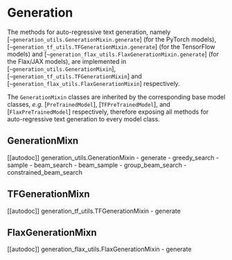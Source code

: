 <!--Copyright 2022 The HuggingFace Team. All rights reserved.

Licensed under the Apache License, Version 2.0 (the "License"); you may not use this file except in compliance with
the License. You may obtain a copy of the License at

http://www.apache.org/licenses/LICENSE-2.0

Unless required by applicable law or agreed to in writing, software distributed under the License is distributed on
an "AS IS" BASIS, WITHOUT WARRANTIES OR CONDITIONS OF ANY KIND, either express or implied. See the License for the
specific language governing permissions and limitations under the License.
-->

# Generation

The methods for auto-regressive text generation, namely [`~generation_utils.GenerationMixin.generate`] (for the PyTorch models), [`~generation_tf_utils.TFGenerationMixin.generate`] (for the TensorFlow models) and [`~generation_flax_utils.FlaxGenerationMixin.generate`] (for the Flax/JAX models), are implemented in [`~generation_utils.GenerationMixin`], [`~generation_tf_utils.TFGenerationMixin`] and [`~generation_flax_utils.FlaxGenerationMixin`] respectively.

The `GenerationMixin` classes are inherited by the corresponding base model classes, *e.g.* [`PreTrainedModel`], [`TFPreTrainedModel`], and [`FlaxPreTrainedModel`] respectively, therefore exposing all 
methods for auto-regressive text generation to every model class.

## GenerationMixn

[[autodoc]] generation_utils.GenerationMixin
	- generate
	- greedy_search
	- sample
	- beam_search
	- beam_sample
	- group_beam_search
	- constrained_beam_search

## TFGenerationMixn

[[autodoc]] generation_tf_utils.TFGenerationMixin
	- generate

## FlaxGenerationMixn

[[autodoc]] generation_flax_utils.FlaxGenerationMixin
	- generate
